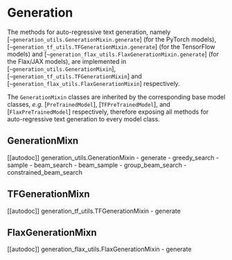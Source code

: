 <!--Copyright 2022 The HuggingFace Team. All rights reserved.

Licensed under the Apache License, Version 2.0 (the "License"); you may not use this file except in compliance with
the License. You may obtain a copy of the License at

http://www.apache.org/licenses/LICENSE-2.0

Unless required by applicable law or agreed to in writing, software distributed under the License is distributed on
an "AS IS" BASIS, WITHOUT WARRANTIES OR CONDITIONS OF ANY KIND, either express or implied. See the License for the
specific language governing permissions and limitations under the License.
-->

# Generation

The methods for auto-regressive text generation, namely [`~generation_utils.GenerationMixin.generate`] (for the PyTorch models), [`~generation_tf_utils.TFGenerationMixin.generate`] (for the TensorFlow models) and [`~generation_flax_utils.FlaxGenerationMixin.generate`] (for the Flax/JAX models), are implemented in [`~generation_utils.GenerationMixin`], [`~generation_tf_utils.TFGenerationMixin`] and [`~generation_flax_utils.FlaxGenerationMixin`] respectively.

The `GenerationMixin` classes are inherited by the corresponding base model classes, *e.g.* [`PreTrainedModel`], [`TFPreTrainedModel`], and [`FlaxPreTrainedModel`] respectively, therefore exposing all 
methods for auto-regressive text generation to every model class.

## GenerationMixn

[[autodoc]] generation_utils.GenerationMixin
	- generate
	- greedy_search
	- sample
	- beam_search
	- beam_sample
	- group_beam_search
	- constrained_beam_search

## TFGenerationMixn

[[autodoc]] generation_tf_utils.TFGenerationMixin
	- generate

## FlaxGenerationMixn

[[autodoc]] generation_flax_utils.FlaxGenerationMixin
	- generate
